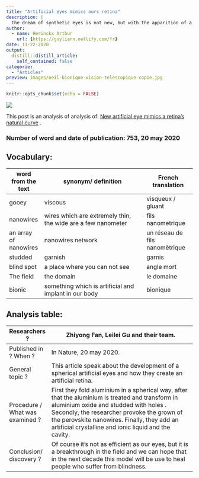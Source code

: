 ```yaml
---
title: "Artificial eyes mimics ours retina"
description: |
  The dream of synthetic eyes is not new, but with the apparition of a new technique and composant, this could be soon available.
author:
  - name: Herinckx Arthur
    url: {https://guyliann.netlify.com/fr}
date: 11-22-2020
output:
  distill::distill_article:
    self_contained: false
categorie:
  - "Articles"
preview: images/oeil-bionique-vision-telescopique-copie.jpg
---
```


```r
knitr::opts_chunk$set(echo = FALSE)
```

![](images/oeil.webp)

This post is an analysis of analysis of: [New artificial eye mimics a retina's natural curve](https://www.scientificamerican.com/article/new-artificial-eye-mimics-a-retinas-natural-curve/) .

### Number of word and date of publication: 753, 20 may 2020 

## Vocabulary:
| word from the text    | synonym/ definition                                           |  French translation            |
| --------------------- | ------------------------------------------------------------- | ------------------------------ |
| gooey                 | viscous                                                       | visqueux / gluant              |
| nanowires             | wires which are extremely thin,  the wide are a few nanometer | fils nanometrique              |
| an array of nanowires | nanowires network                                             | un réseau de fils nanomètrique |
| studded               | garnish                                                       | garnis                         |
| blind spot            | a place where you can not see                                 | angle mort                     |
| The field             | the domain                                                    | le domaine                     |
| bionic                | something which is artificial and implant in our body         | bionique                       |

## Analysis table:
| Researchers ?                   |  Zhiyong Fan, Leilei Gu and their team.                                                                                                                                                                                                                                                           |
| ------------------------------- | ------------------------------------------------------------------------------------------------------------------------------------------------------------------------------------------------------------------------------------------------------------------------------------------------- |
| Published in ? When ?           |  In Nature, 20 may 2020.                                                                                                                                                                                                                                                                          |
| General topic ?                 | This article speak about the development of  a spherical artificial eyes and how they create an artificial retina.                                                                                                                                                                                |
| Procedure / What was examined ? | First they fold aluminium in a spherical way, after that the aluminium is treated and transform in aluminium oxide and studded with holes . Secondly, the researcher provoke the grown of the  perovskite nanowires. Finally, they add an artificial crystalline and ionic liquid and the cavity. |
| Conclusion/ discovery ?         | Of course it's not as efficient as our eyes, but it is a breakthrough in the field and we can hope that in the next decade this model will be use to heal people who suffer from blindness.                                                                                                       |
